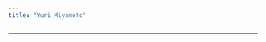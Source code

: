 ```yaml
---
title: "Yuri Miyamoto"
---
```



------------------------------------------------------------------------
